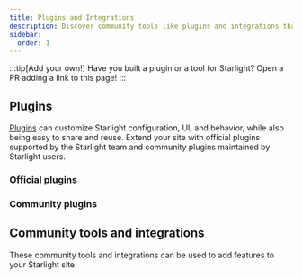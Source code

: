 ```yaml
---
title: Plugins and Integrations
description: Discover community tools like plugins and integrations that extend Starlight!
sidebar:
  order: 1
---
```


:::tip[Add your own!]
Have you built a plugin or a tool for Starlight?
Open a PR adding a link to this page!
:::

## Plugins

[Plugins](/reference/plugins/) can customize Starlight configuration, UI, and behavior, while also being easy to share and reuse.
Extend your site with official plugins supported by the Starlight team and community plugins maintained by Starlight users.

### Official plugins

<CardGrid>
	<LinkCard
		href="/guides/site-search/#algolia-docsearch"
		title="Algolia DocSearch"
		description="Replace Pagefind, the default search provider, with Algolia DocSearch."
	/>
</CardGrid>

### Community plugins

<CardGrid>
	<LinkCard
		href="https://github.com/HiDeoo/starlight-links-validator"
		title="starlight-links-validator"
		description="Check for broken links in your Starlight pages."
	/>
	<LinkCard
		href="https://github.com/HiDeoo/starlight-typedoc"
		title="starlight-typedoc"
		description="Generate Starlight pages from TypeScript using TypeDoc."
	/>
</CardGrid>

## Community tools and integrations


These community tools and integrations can be used to add features to your Starlight site.

<CardGrid>
	<LinkCard
		href="https://www.feelback.dev/blog/new-astro-starlight-integration/"
		title="FeelBack"
		description="Add a user feedback system to your docs pages."
	/>
	<LinkCard
		href="https://github.com/HiDeoo/starlight-blog"
		title="starlight-blog"
		description="Add a blog to your documentation site."
	/>
	<LinkCard
		href="https://github.com/HiDeoo/starlight-openapi"
		title="starlight-openapi"
		description="Create documentation pages from OpenAPI/Swagger specifications."
	/>
	<LinkCard
		href="https://github.com/val-town/notion-to-astro"
		title="notion-to-astro"
		description="Convert Notion exports to Astro Starlight docs"
	/>
	<LinkCard
		href="https://github.com/mattjennings/astro-live-code"
		title="astro-live-code"
		description="Render your MDX code blocks as interactive components"
	/>
	<LinkCard
		href="https://astro-ghostcms.xyz/intro/starlight/install/"
		title="starlight-ghostcms"
		description="Add your GhostCMS blog posts alongside your Starlight Docs"
	/>
</CardGrid>
